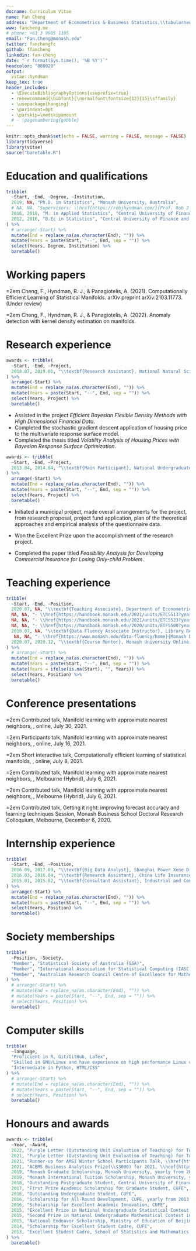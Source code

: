 ```yaml
---
docname: Curriculum Vitae
name: Fan Cheng
address: "Department of Econometrics & Business Statistics,\\tabularnewline Monash University, VIC 3800, Australia."
www: fancheng.me
# phone: +61 3 9905 1385
email: "Fan.Cheng@monash.edu"
twitter: fanchengfc
github: ffancheng
linkedin: fan-cheng
date: "`r format(Sys.time(), '%B %Y')`"
headcolor: "880020"
output: 
  vitae::hyndman 
keep_tex: true
header_includes:
  - \ExecuteBibliographyOptions{useprefix=true}
  - renewcommand{\bibfont}{\normalfont\fontsize{12}{15}\sffamily}
  - \usepackage{hanging}
  - \parindent=0pt
  - \parskip=\medskipamount
  # - \pagenumbering{gobble}
---
```


```r
knitr::opts_chunk$set(echo = FALSE, warning = FALSE, message = FALSE)
library(tidyverse)
library(vitae)
source("baretable.R")
```

\thispagestyle{empty}

# Education and qualifications

\begin{tabular}{lll}
  2019-- & Ph.D. in Statistics & Monash University, Australia \\ 
        & Thesis: & \emph{Manifold Learning on Empirical Probability Distributions} \\
        & Supervisors: & \href{https://robjhyndman.com/}{Prof. Rob J Hydman} and \href{https://anastasiospanagiotelis.netlify.app/}{A/Prof. Anastasios Panagiotelis} \\        
  2016--2018 & M. in Applied Statistics & Central University of Finance and Economics, China \\ 
        & Supervisors: & \href{https://feng.li/}{A/Prof. Feng Li} \\
  2012--2016 & B.Ec in Statistics & Central University of Finance and Economics, China \\ 
\end{tabular}
  
```r
tribble(
  ~Start, ~End, ~Degree, ~Institution,
  2019, NA, "Ph.D. in Statistics", "Monash University, Australia",
  # NA, NA, "Supervisors: \\href{https://robjhyndman.com/}{Prof. Rob J Hydman} and \\href{https://anastasiospanagiotelis.netlify.app/}{A/Prof. Anastasios Panagiotelis}", NA, 
  2016, 2018, "M. in Applied Statistics", "Central University of Finance and Economics, China",
  2012, 2016, "B.Ec in Statistics", "Central University of Finance and Economics, China"
) %>%
  # arrange(-Start) %>%
  mutate(End = replace_na(as.character(End), "")) %>%
  mutate(Years = paste(Start, "--", End, sep = "")) %>%
  select(Years, Degree, Institution) %>%
  baretable()
```

# Working papers

\hangindent=2em
\hangafter=1
Cheng, F., Hyndman, R. J., & Panagiotelis, A. (2021). Computationally Efficient Learning of Statistical Manifolds. arXiv preprint arXiv:2103.11773. (Under review)

\hangindent=2em
\hangafter=1
Cheng, F., Hyndman, R. J., & Panagiotelis, A. (2022). Anomaly detection with kernel density estimation on manifolds.

# Research experience

<!-- # ```{r researchmlann, results='asis'} -->
<!-- # awards <- tribble( -->
<!-- #   ~Start, ~End, ~Project, -->
<!-- #   2019.02, NA, "\\textbf{Main Participant}, Monash Ph.D. project: Manifold Learning on Empirical Probability Distributions", -->
<!-- # ) %>% -->
<!-- #   arrange(-Start) %>% -->
<!-- #   mutate(End = replace_na(as.character(End), "")) %>% -->
<!-- #   mutate(Years = paste(Start, "--", End, sep = "")) %>% -->
<!-- #   select(Years, Project) %>% -->
<!-- #   baretable() -->
<!-- # ``` -->
<!-- #  -->
<!-- #   * Supervised by [Prof. Rob J Hyndman](https://robjhyndman.com) and [Associate Prof. Anastasios Panagiotelis](https://anastasiospanagiotelis.netlify.app/). -->
<!-- #   * Successfully completed the confirmation and the mid-candidature milestones. -->
<!-- #   * Completed the main algorithm and finished all experiments using MonARCH HPC Cluster. -->
<!-- #   * Submitted the working paper titled [*Computationally Efficient Learning of Statistical Manifolds*](https://arxiv.org/abs/2103.11773). -->

```r
awards <- tribble(
  ~Start, ~End, ~Project,
  2018.07, 2019.01, "\\textbf{Research Assistant}, National Natural Science Foundation of China Project: NSFC-11501587",
) %>%
  arrange(-Start) %>%
  mutate(End = replace_na(as.character(End), "")) %>%
  mutate(Years = paste(Start, "--", End, sep = "")) %>%
  select(Years, Project) %>%
  baretable()
```
  
  * Assisted in the project *Efficient Bayesian Flexible Density Methods with High Dimensional Financial Data*.
  * Completed the stochastic gradient descent application of housing price to the multivariate response surface model.
  * Completed the thesis titled *Volatility Analysis of Housing Prices with Bayesian Response Surface Optimization*.

```r
awards <- tribble(
  ~Start, ~End, ~Project,
  2013.04, 2014.04, "\\textbf{Main Participant}, National Undergraduate Innovation and Entrepreneurship Training Program of China",
) %>%
  arrange(-Start) %>%
  mutate(End = replace_na(as.character(End), "")) %>%
  mutate(Years = paste(Start, "--", End, sep = "")) %>%
  select(Years, Project) %>%
  baretable()
```
  
  * Initiated a municipal project, made overall arrangements for the project, from research proposal, project fund application, plan of the theoretical approaches and empirical analysis of the questionnaire data.

  * Won the Excellent Prize upon the accomplishment of the research project.
  * Completed the paper titled *Feasibility Analysis for Developing Commercial Insurance for Losing Only-child Problem*.


# Teaching experience

```r
tribble(
  ~Start, ~End, ~Position,
  2020.07, NA, "\\textbf{Teaching Associate}, Department of Econometrics and Business Statistics, Monash University",
  NA, NA, "- \\href{https://handbook.monash.edu/2021/units/ETC5513?year=2021}{ETC5513 Collaborative and reproducible practices, 2021S1, 2022S2}",
  NA, NA, "- \\href{https://handbook.monash.edu/2021/units/ETC5523?year=2021}{ETC5523 Communicating with data, 2021S2}",
  NA, NA, "- \\href{https://handbook.monash.edu/2020/units/ETF5500?year=2020}{ETF3500/ETF5500 High Dimensional Data Analysis, 2020S2, 2021S2}",
  2019.07, NA, "\\textbf{Data Fluency Associate Instructor}, Library Research Division, Monash University Library",
   NA, NA, "- \\href{https://www.monash.edu/data-fluency/home}{Monash Data Fluency introductory and intermidiate workshops} on R, Python, Git, Unix, HPC, etc.",
  2020.07, 2020.12, "\\textbf{Course Mentor}, Monash University Online Microcredential \\href{https://www.futurelearn.com/microcredentials/data-driven-decision-making?utm_source=faculty_website&utm_medium=monash_organic_referrer&utm_campaign=mc_jan}{\\textit{Data Science: Data-Driven Decision Making}}"
) %>%
  # arrange(-Start) %>%
  mutate(End = replace_na(as.character(End), "")) %>%
  mutate(Years = paste(Start, "--", End, sep = "")) %>%
  mutate(Years = ifelse(is.na(Start), "", Years)) %>% 
  select(Years, Position) %>%
  baretable()
```

# Conference presentations

\hangindent=2em
\hangafter=1
Contributed talk, Manifold learning with approximate nearest neighbors, \href{http://ecssc2021.com.au/}{Early Career and Student Statisticians Conference 2021}, online, July 30, 2021.

\hangindent=2em
\hangafter=1
Participants talk, Manifold learning with approximate nearest neighbors, \href{https://ws.amsi.org.au/}{Australian Mathematical Sciences Institute (AMSI) Winter School 2021}, online, July 16, 2021.

\hangindent=2em
\hangafter=1
Short interactive talk, Computationally efficient learning of statistical manifolds, \href{https://iasc-isi.org/dssv-ecda2021/}{Data Science, Statistics and Visualisation (DSSV) and European Conference on Data Analysis (ECDA)}, online, July 8, 2021.

\hangindent=2em
\hangafter=1
Contributed talk, Manifold learning with approximate nearest neighbors, \href{https://anzsc2021.com.au/}{Australian Statistical Society and New Zealand Statistical Association Conference 2021}, Melbourne (Hybrid), July 6, 2021.

\hangindent=2em
\hangafter=1
Contributed talk, Manifold learning with approximate nearest neighbors, \href{https://anzsc2021.com.au/}{Australian Statistical Society and New Zealand Statistical Association Conference 2021}, Melbourne (Hybrid), July 6, 2021.

\hangindent=2em
\hangafter=1
Contributed talk, Getting it right: improving forecast accuracy and learning techniques Session, Monash Business School Doctoral Research Colloquium, Melbourne, December 6, 2020.

<!-- ```{r conference, results='asis'} -->
<!-- tribble( -->
<!--   ~Time, ~Title, ~Conference, ~Location, -->
<!--   "2021.07.30", "Manifold learning with approximate nearest neighbors", "\\href{http://ecssc2021.com.au/}{Early Career and Student Statisticians Conference 2021}", "Australia (Online)", -->
<!--   "2021.07.16", "Manifold learning with approximate nearest neighbors", "\\href{https://ws.amsi.org.au/}{Australian Mathematical Sciences Institute (AMSI) Winter School 2021}", "Hybrid Event Hosted By Queensland University of Technology", -->
<!--   "2021.07.06", "Manifold learning with approximate nearest neighbors", "\\href{https://anzsc2021.com.au/}{Australian Statistical Society and New Zealand Statistical Association Conference 2021}", "Australia (Hybrid)" -->
<!-- ) %>% -->
<!--   # arrange(-Start) %>% -->
<!--   # mutate(End = replace_na(as.character(End), "")) %>% -->
<!--   # mutate(Years = paste(Start, "--", End, sep = "")) %>% -->
<!--   # select(Years, Position) %>% -->
<!--   baretable() -->
<!-- ``` -->

# Internship experience

```r
tribble(
  ~Start, ~End, ~Position,
  2016.09, 2017.09, "\\textbf{Big Data Analyst}, Shanghai Power Xene Digital Technology Company, Beijing, China",
  2016.03, 2016.04, "\\textbf{Research Assistant}, China Life Insurance Company Limited, Beijing, China",
  2015.01, 2015.02, "\\textbf{Consultant Assistant}, Industrial and Commercial Bank of China (ICBC), Hubei, China",
) %>%
  arrange(-Start) %>%
  mutate(End = replace_na(as.character(End), "")) %>%
  mutate(Years = paste(Start, "--", End, sep = "")) %>%
  select(Years, Position) %>%
  baretable()
```

# Society memberships

```r
tribble(
  ~Position, ~Society,
  "Member", "Statistical Society of Australia (SSA)",
  "Member", "International Association for Statistical Computing (IASC)",
  "Member", "Australian Research Council Centre of Excellence for Mathematical and Statistical Frontiers (ACEMS)"
) %>%
  # arrange(-Start) %>%
  # mutate(End = replace_na(as.character(End), "")) %>%
  # mutate(Years = paste(Start, "--", End, sep = "")) %>%
  # select(Years, Position) %>%
  baretable()
```

# Computer skills

```r
tribble(
  ~language,
  "Proficient in R, Git/GitHub, LaTex",
  "Skilled in GNU/Linux and have experience on high performance Linux clusters",
  "Intermediate in Python, HTML/CSS"
) %>%
  # arrange(-Start) %>%
  # mutate(End = replace_na(as.character(End), "")) %>%
  # mutate(Years = paste(Start, "--", End, sep = "")) %>%
  # select(Years, Position) %>%
  baretable()
```

# Honours and awards

```r
awards <- tribble(
  ~Year, ~Award,
  2022, "Purple Letter (Outstanding Unit Evaluation of Teaching) for Tutoring ETF3500 2021S2, Monash Business School", 
  2021, "Purple Letter (Outstanding Unit Evaluation of Teaching) for Tutoring ETC5513 2021S1, Monash Business School", 
  2021, "Runner-up for AMSI Winter School Participants Talk, \\href{https://ws.amsi.org.au/}{Australian Mathematical Sciences Institute}",
  2021, "ACEMS Business Analytics Prize(\\$3000) for 2021, \\href{https://acems.org.au}{ARC Centre of Excellence for Mathematical \\& Statistical Frontiers}",
  2019, "Monash Graduate Scholarship, Monash University, yearly from 2019 to 2022",
  2019, "Monash International Tuition Scholarship, Monash University, yearly from 2019 to 2022",
  2018, "Outstanding Postgraduate Student, Central University of Finance and Economics (CUFE)",
  2017, "First Prize Academic Scholarship for Graduate Student, CUFE",
  2016, "Outstanding Undergraduate Student, CUFE",
  2016, "Scholarship for All-Round Development, CUFE, yearly from 2013 to 2016",
  2016, "Scholarship for Excellent Academic Innovation, CUFE",
  2015, "Excellent Prize in National Undergraduate Statistical Contest in Modeling, Statistical Education Society of China",
  2015, "Second Prize in National Undergraduate Mathematical Contest in Modeling",
  2015, "National Endeavor Scholarship, Ministry of Education of Beijing",
  2014, "Scholarship for Excellent Student Cadre, CUFE",
  2013, "Excellent Student Cadre, School of Statistics and Mathematics, CUFE",
) %>%
  baretable()
```

<!-- # Extracurricular activities -->

<!-- ```{r activity1, results='asis'} -->
<!-- awards <- tribble( -->
<!--   ~Start, ~End, ~Project, -->
<!--   2012., 2014, "\\textbf{President}, Survey and Data Analysis Association of CUFE", -->
<!-- ) %>% -->
<!--   arrange(-Start) %>% -->
<!--   mutate(End = replace_na(as.character(End), "")) %>% -->
<!--   mutate(Years = paste(Start, "--", End, sep = "")) %>% -->
<!--   select(Years, Project) %>% -->
<!--   baretable() -->
<!-- ``` -->

<!--   * Planned a series of publicity activities for the association with more than 10 local universities warmly responding; repeatedly awarded Excellent Prize in student association activities and Advanced Individual Prize in CUFE. -->
<!--   * Organized a large quantity of surveys, such as campus bus timetable investigation, campus safety improvement, research on the tutor system in CUFE; obtained several prizes in the relevant contests at different levels. -->
<!--   * Twice awarded the Top Association Prize as Class A in CUFE. -->

<!-- ```{r activity2, results='asis'} -->
<!-- awards <- tribble( -->
<!--   ~Start, ~End, ~Project, -->
<!--   2013, 2014, "\\textbf{Anchor and Host}, CUFE Radio Station", -->
<!-- ) %>% -->
<!--   arrange(-Start) %>% -->
<!--   mutate(End = replace_na(as.character(End), "")) %>% -->
<!--   mutate(Years = paste(Start, "--", End, sep = "")) %>% -->
<!--   select(Years, Project) %>% -->
<!--   baretable() -->
<!-- ``` -->

<!--   * Participated in the broadcast work for the music, travel and interview group, including the script writing, recording, editing and broadcasting. -->
<!--   * Host several shows and competitions in CUFE. -->
<!--   * Took charge of the preparation and organization of the 5th Anniversary Celebration Evening -->
<!-- for thE Campus Radio Station. -->


